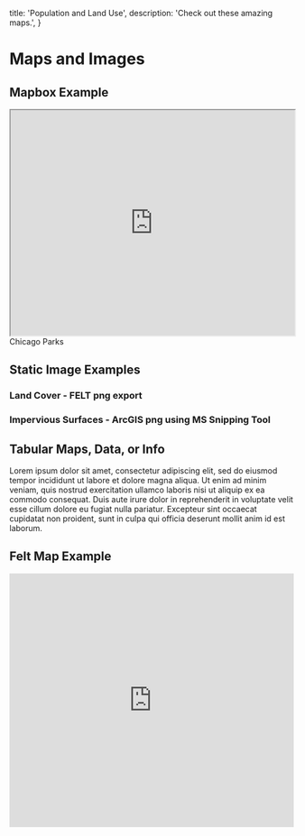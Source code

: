 

  title: 'Population and Land Use',
  description: 'Check out these amazing maps.',
}

# Maps and Images

## Mapbox Example

<iframe
  width="100%"
  height="400px"
  src="https://api.mapbox.com/styles/v1/merak-labs/clns0jwkg00cc01pf8ok27rkw.html?title=false&access_token=pk.eyJ1IjoibWVyYWstbGFicyIsImEiOiJjbG10ZTZwYTMwMjQyMmptemUxa2k0a28zIn0.svoK1AEbuO6yFeUgmfoR6w&zoomwheel=false#10.49/41.8346/-87.6562"
  title="Chicago Parks"
></iframe>
Chicago Parks

## Static Image Examples

### Land Cover - FELT png export

<MDXImage src={FeltLandCover} alt="Land Cover" width={800} />

### Impervious Surfaces - ArcGIS png using MS Snipping Tool

<MDXImage src={Imp} alt="Land Cover" width={600} />

## Tabular Maps, Data, or Info

<Tabs>
  <Tab label="NLCD">
    <MDXImage src={LandCover} alt="Land Cover" width={600} />
  </Tab>
  <Tab label="Impact">
    <MDXImage src={Imp} alt="Impervious Surfaces" width={600} />
  </Tab>
  <Tab label="Notes">
    Lorem ipsum dolor sit amet, consectetur adipiscing elit, sed do eiusmod
    tempor incididunt ut labore et dolore magna aliqua. Ut enim ad minim veniam,
    quis nostrud exercitation ullamco laboris nisi ut aliquip ex ea commodo
    consequat. Duis aute irure dolor in reprehenderit in voluptate velit esse
    cillum dolore eu fugiat nulla pariatur. Excepteur sint occaecat cupidatat
    non proident, sunt in culpa qui officia deserunt mollit anim id est laborum.
  </Tab>
</Tabs>

## Felt Map Example

<iframe
  width="100%"
  height="450"
  frameBorder="0"
  title="Felt Map"
  src="https://felt.com/embed/map/Neptune-Beach-Land-Cover-7r6qrmIsQe2LuIXhiXw9B4B?loc=30.31484,-81.4147,13.88z"
></iframe>
